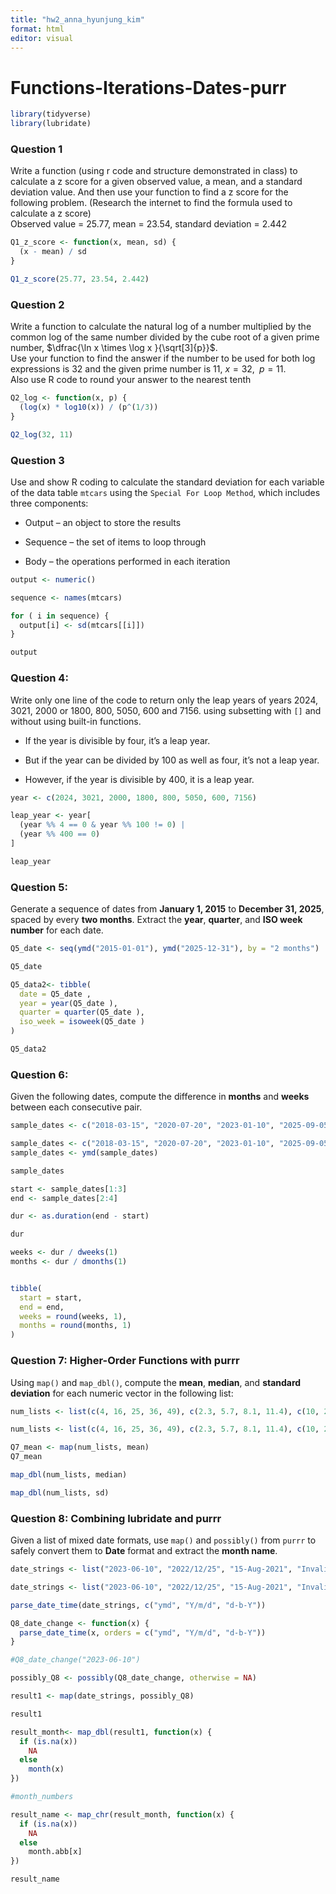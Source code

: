 ```yaml
---
title: "hw2_anna_hyunjung_kim"
format: html
editor: visual
---
```


# **Functions-Iterations-Dates-purr**

```r
library(tidyverse)
library(lubridate)
```

### Question 1

Write a function (using r code and structure demonstrated in class) to calculate a z score for a given observed value, a mean, and a standard deviation value. And then use your function to find a z score for the following problem. (Research the internet to find the formula used to calculate a z score)\
Observed value = 25.77, mean = 23.54, standard deviation = 2.442

```r

Q1_z_score <- function(x, mean, sd) {
  (x - mean) / sd
}

Q1_z_score(25.77, 23.54, 2.442)

```

### Question 2

Write a function to calculate the natural log of a number multiplied by the common log of the same number divided by the cube root of a given prime number, $\dfrac{\ln x \times \log x }{\sqrt[3]{p}}$.\
Use your function to find the answer if the number to be used for both log expressions is 32 and the given prime number is 11, $x = 32, \;\;p=11$.\
Also use R code to round your answer to the nearest tenth

```r
Q2_log <- function(x, p) {
  (log(x) * log10(x)) / (p^(1/3))
}

Q2_log(32, 11)

```

### Question 3

Use and show R coding to calculate the standard deviation for each variable of the data table `mtcars` using the `Special For Loop Method`, which includes three components:

-   Output – an object to store the results

-   Sequence – the set of items to loop through

-   Body – the operations performed in each iteration

```r
output <- numeric()

sequence <- names(mtcars)

for ( i in sequence) {
  output[i] <- sd(mtcars[[i]])
}

output


```

### Question 4:

Write only one line of the code to return only the leap years of years 2024, 3021, 2000 or 1800, 800, 5050, 600 and 7156. using subsetting with `[]` and without using built-in functions.

-   If the year is divisible by four, it's a leap year.

-   But if the year can be divided by 100 as well as four, it's not a leap year.

-   However, if the year is divisible by 400, it is a leap year.

```r

year <- c(2024, 3021, 2000, 1800, 800, 5050, 600, 7156)

leap_year <- year[
  (year %% 4 == 0 & year %% 100 != 0) |
  (year %% 400 == 0)
]

leap_year

```

### Question 5:

Generate a sequence of dates from **January 1, 2015** to **December 31, 2025**, spaced by every **two months**. Extract the **year**, **quarter**, and **ISO week number** for each date.

```r
Q5_date <- seq(ymd("2015-01-01"), ymd("2025-12-31"), by = "2 months")

Q5_date 

Q5_data2<- tibble(
  date = Q5_date ,
  year = year(Q5_date ),
  quarter = quarter(Q5_date ),
  iso_week = isoweek(Q5_date )
)

Q5_data2
```

### Question 6:

Given the following dates, compute the difference in **months** and **weeks** between each consecutive pair.

``` r
sample_dates <- c("2018-03-15", "2020-07-20", "2023-01-10", "2025-09-05")
```

```r
sample_dates <- c("2018-03-15", "2020-07-20", "2023-01-10", "2025-09-05")
sample_dates <- ymd(sample_dates)

sample_dates

start <- sample_dates[1:3]
end <- sample_dates[2:4]

dur <- as.duration(end - start)

dur

weeks <- dur / dweeks(1)
months <- dur / dmonths(1)


tibble(
  start = start,
  end = end,
  weeks = round(weeks, 1),
  months = round(months, 1)
)
```

### Question 7: Higher-Order Functions with purrr

Using `map()` and `map_dbl()`, compute the **mean**, **median**, and **standard deviation** for each numeric vector in the following list:

``` r
num_lists <- list(c(4, 16, 25, 36, 49), c(2.3, 5.7, 8.1, 11.4), c(10, 20, 30, 40, 50))
```

```r
num_lists <- list(c(4, 16, 25, 36, 49), c(2.3, 5.7, 8.1, 11.4), c(10, 20, 30, 40, 50))

Q7_mean <- map(num_lists, mean)
Q7_mean

map_dbl(num_lists, median)

map_dbl(num_lists, sd)
```

### Question 8: Combining lubridate and purrr

Given a list of mixed date formats, use `map()` and `possibly()` from `purrr` to safely convert them to **Date** format and extract the **month name**.

``` r
date_strings <- list("2023-06-10", "2022/12/25", "15-Aug-2021", "InvalidDate")
```

```r
date_strings <- list("2023-06-10", "2022/12/25", "15-Aug-2021", "InvalidDate")

parse_date_time(date_strings, c("ymd", "Y/m/d", "d-b-Y"))

Q8_date_change <- function(x) {
  parse_date_time(x, orders = c("ymd", "Y/m/d", "d-b-Y"))
}

#Q8_date_change("2023-06-10")

possibly_Q8 <- possibly(Q8_date_change, otherwise = NA)

result1 <- map(date_strings, possibly_Q8)

result1

result_month<- map_dbl(result1, function(x) {
  if (is.na(x)) 
    NA 
  else 
    month(x)
})

#month_numbers

result_name <- map_chr(result_month, function(x) {
  if (is.na(x))
    NA 
  else 
    month.abb[x]
})

result_name 
```
